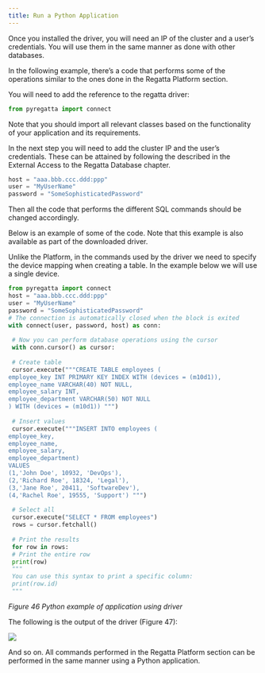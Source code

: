 ---
title: Run a Python Application
---

Once you installed the driver, you will need an IP of the cluster and a user’s credentials. You will 
use them in the same manner as done with other databases.

In the following example, there’s a code that performs some of the operations similar to the 
ones done in the Regatta Platform section. 

You will need to add the reference to the regatta driver:

```Python
from pyregatta import connect
```

Note that you should import all relevant classes based on the functionality of your application 
and its requirements.

In the next step you will need to add the cluster IP and the user’s credentials. These can be 
attained by following the described in the External Access to the Regatta Database chapter. 

```Python
host = "aaa.bbb.ccc.ddd:ppp"
user = "MyUserName"
password = "SomeSophisticatedPassword"
```

Then all the code that performs the different SQL commands should be changed accordingly.

Below is an example of some of the code. Note that this example is also available as part of the 
downloaded driver.

Unlike the Platform, in the commands used by the driver we need to specify the device mapping
when creating a table. In the example below we will use a single device.



```Python
from pyregatta import connect 
host = "aaa.bbb.ccc.ddd:ppp"
user = "MyUserName"
password = "SomeSophisticatedPassword"
# The connection is automatically closed when the block is exited
with connect(user, password, host) as conn:
 
 # Now you can perform database operations using the cursor
 with conn.cursor() as cursor:
 
 # Create table
 cursor.execute("""CREATE TABLE employees (
employee_key INT PRIMARY KEY INDEX WITH (devices = (m10d1)),
employee_name VARCHAR(40) NOT NULL,
employee_salary INT,
employee_department VARCHAR(50) NOT NULL
) WITH (devices = (m10d1)) """)
 
 # Insert values
 cursor.execute("""INSERT INTO employees (
employee_key, 
employee_name, 
employee_salary, 
employee_department)
VALUES 
(1,'John Doe', 10932, 'DevOps'), 
(2,'Richard Roe', 18324, 'Legal'),
(3,'Jane Roe', 20411, 'SoftwareDev'),
(4,'Rachel Roe', 19555, 'Support') """)
 
 # Select all
 cursor.execute("SELECT * FROM employees")
 rows = cursor.fetchall()
 
 # Print the results
 for row in rows:
 # Print the entire row
 print(row)
 """
 You can use this syntax to print a specific column:
 print(row.id)
 """
```
*Figure 46 Python example of application using driver*


The following is the output of the driver (Figure 47):

<Frame caption="Figure 47 Python example output">
  <img src="/images/45.png" />
</Frame>

And so on. All commands performed in the Regatta Platform section can be performed in the 
same manner using a Python application.

